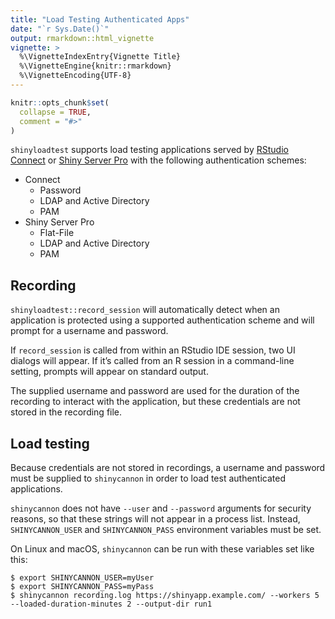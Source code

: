 ```yaml
---
title: "Load Testing Authenticated Apps"
date: "`r Sys.Date()`"
output: rmarkdown::html_vignette
vignette: >
  %\VignetteIndexEntry{Vignette Title}
  %\VignetteEngine{knitr::rmarkdown}
  %\VignetteEncoding{UTF-8}
---
```


```r
knitr::opts_chunk$set(
  collapse = TRUE,
  comment = "#>"
)
```

`shinyloadtest` supports load testing applications served by [RStudio Connect](https://www.rstudio.com/products/connect/) or [Shiny Server Pro](https://www.rstudio.com/products/connect/) with the following authentication schemes:

* Connect
    * Password
    * LDAP and Active Directory
    * PAM
* Shiny Server Pro
    * Flat-File
    * LDAP and Active Directory
    * PAM

## Recording

`shinyloadtest::record_session` will automatically detect when an application is protected using a supported authentication scheme and will prompt for a username and password.

If `record_session` is called from within an RStudio IDE session, two UI dialogs will appear. If it's called from an R session in a command-line setting, prompts will appear on standard output.

The supplied username and password are used for the duration of the recording to interact with the application, but these credentials are not stored in the recording file.

## Load testing

Because credentials are not stored in recordings, a username and password must be supplied to `shinycannon` in order to load test authenticated applications.

`shinycannon` does not have `--user` and `--password` arguments for security reasons, so that these strings will not appear in a process list. Instead, `SHINYCANNON_USER` and `SHINYCANNON_PASS` environment variables must be set.

On Linux and macOS, `shinycannon` can be run with these variables set like this:

```
$ export SHINYCANNON_USER=myUser
$ export SHINYCANNON_PASS=myPass
$ shinycannon recording.log https://shinyapp.example.com/ --workers 5 --loaded-duration-minutes 2 --output-dir run1
```
